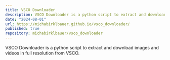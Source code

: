 ```yaml
---
title: VSCO Downloader
description: VSCO Downloader is a python script to extract and download images and videos in full resolution from VSCO.
date: "2024-08-01"
url: https://michabirklbauer.github.io/vsco_downloader/
published: true
repository: michabirklbauer/vsco_downloader
---
```


VSCO Downloader is a python script to extract and download images and videos in full resolution from VSCO.
